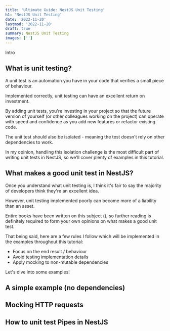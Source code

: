 ```yaml
---
title: 'Ultimate Guide: NestJS Unit Testing'
h1: 'NestJS Unit Testing'
date: '2022-11-20'
lastmod: '2022-11-20'
draft: true
summary: NestJS Unit Testing
images: ['']
---
```


Intro

<Magnet />

<TOCInline toc={props.toc} asDisclosure />

## What is unit testing?

A unit test is an automation you have in your code that verifies a small piece of behaviour.

Implemented correctly, unit testing can have an excellent return on investment.

By adding unit tests, you're investing in your project so that the future version of yourself (or other colleagues working on the project) can operate with speed and confidence as you add new features or refactor existing code.

The unit test should also be isolated - meaning the test doesn't rely on other dependencies to work.

In my opinion, handling this isolation challenge is the most difficult part of writing unit tests in NestJS, so we'll cover plenty of examples in this tutorial.

## What makes a good unit test in NestJS?

Once you understand what unit testing is, I think it's fair to say the majority of developers think they're an excellent idea.

However, unit testing implemented poorly can become more of a liability than an asset.

Entire books have been written on this subject (), so further reading is definitely required to form your own opinions on what makes a good unit test.

That being said, here are a few rules I follow which will be implemented in the examples throughout this tutorial:

- Focus on the end result / behaviour
- Avoid testing implementation details
- Apply mocking to non-mutable dependencies

Let's dive into some examples!

## A simple example (no dependencies)

## Mocking HTTP requests

## How to unit test Pipes in NestJS
